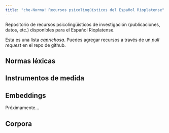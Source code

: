 ```yaml
---
title: "che-Norma! Recursos psicolingüísticos del Español Rioplatense"
---
```


Repositorio de recursos psicolingüísticos de investigación (publicaciones, datos, etc.) disponibles para el Español Rioplatense.

Esta es una lista *caprichosa*. Puedes agregar recursos a través de un *pull request* en el repo de github.

## Normas léxicas

## Instrumentos de medida

## Embeddings

Próximamente...

## Corpora
